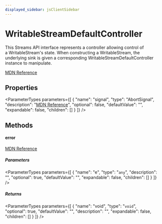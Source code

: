 ```yaml
---
displayed_sidebar: jsClientSidebar
---
```



# WritableStreamDefaultController

This Streams API interface represents a controller allowing control of a WritableStream's state. When constructing a WritableStream, the underlying sink is given a corresponding WritableStreamDefaultController instance to manipulate.

[MDN Reference](https://developer.mozilla.org/docs/Web/API/WritableStreamDefaultController)

## Properties

<ParameterTypes parameters={[
  {
    "name": "signal",
    "type": "AbortSignal",
    "description": "[MDN Reference](https://developer.mozilla.org/docs/Web/API/WritableStreamDefaultController/signal)",
    "optional": false,
    "defaultValue": "",
    "expandable": false,
    "children": []
  }
]} />

## Methods

#### error

[MDN Reference](https://developer.mozilla.org/docs/Web/API/WritableStreamDefaultController/error)

##### Parameters

<ParameterTypes parameters={[
  {
    "name": "e",
    "type": "`any`",
    "description": "",
    "optional": true,
    "defaultValue": "",
    "expandable": false,
    "children": []
  }
]} />

##### Returns

<ParameterTypes parameters={[
  {
    "name": "void",
    "type": "`void`",
    "optional": true,
    "defaultValue": "",
    "description": "",
    "expandable": false,
    "children": []
  }
]} />
